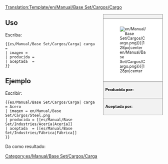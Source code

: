 <noinclude>[[Translation:Template/en/Manual/Base Set/Cargos/Cargo]]</noinclude><noinclude></noinclude><!--
--><div style="float:right; width:15em; font-size:90%; border:1px solid gray; background-color:#f2f2f2; margin-left:1em; margin-bottom:1em">
<div style="text-align:center; border-bottom:1px solid gray"><strong>{{{carga|Carga}}}</strong></div>
<div style="padding:1em; background-color:white">[[File:{{{imagen|en/Manual/Base Set/Cargos/Cargo.png}}}|128px|center]]</div>
<div style="border-top:1px solid gray; padding:0.5em"><strong>Producida por:</strong> {{{producida}}}</div>
<div style="border-top:1px solid gray; padding:0.5em"><strong>Aceptada por:</strong> {{{aceptada}}}</div>
</div><noinclude>

{{en/-}}
==Uso==
Escriba:
<pre>{{es/Manual/Base Set/Cargos/Carga| carga  = 
| imagen = 
| producida =
| aceptada  =
}}</pre>

==Ejemplo==
Escribir:
<pre>{{es/Manual/Base Set/Cargos/Carga| carga  = Acero
| imagen = en/Manual/Base Set/Cargos/Steel.png
| producida = [[es/Manual/Base Set/Industries/Acería|Acería]]
| aceptada  = [[es/Manual/Base Set/Industries/Fábrica|Fábrica]]
}}</pre>
Da como resultado:
{{es/Manual/Base Set/Cargos/Carga| carga  = Acero
| imagen = en/Manual/Base Set/Cargos/Steel.png
| producida = Acería
| aceptada  = Fábrica
}}
</noinclude><includeonly>[[Category:es/Manual/Base Set/Cargos/Carga]]</includeonly>